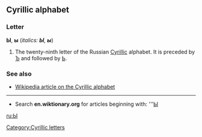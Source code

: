 ==Cyrillic alphabet==
===Letter===
'''Ы''', '''ы''' (''italics: '''Ы''', '''ы''''')

#The twenty-ninth letter of the Russian [[Cyrillic]] alphabet. It is preceded by [[Ъ]] and followed by [[Ь]].

===See also===
*[[w:Cyrillic alphabet|Wikipedia article on the Cyrillic alphabet]]

----

*Search '''en.wiktionary.org''' for articles beginning with: '''[http://wiktionary.org/w/wiki.phtml?title=Special:Allpages&from=Ы Ы]

[[ru:Ы]]
[[Category:Cyrillic letters]]